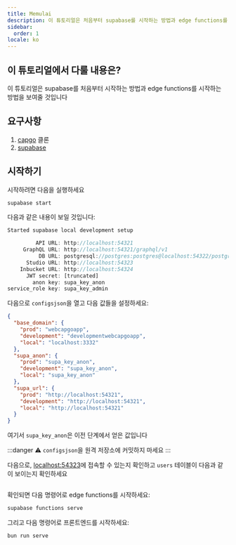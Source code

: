 ```yaml
---
title: Memulai
description: 이 튜토리얼은 처음부터 supabase를 시작하는 방법과 edge functions를 시작하는 방법을 보여줄 것입니다
sidebar:
  order: 1
locale: ko
---
```


## 이 튜토리얼에서 다룰 내용은?

이 튜토리얼은 supabase를 처음부터 시작하는 방법과 edge functions를 시작하는 방법을 보여줄 것입니다

## 요구사항
1. [capgo](https://github.com/Cap-go/capgo) 클론
3. [supabase](https://supabasecom/)

## 시작하기

시작하려면 다음을 실행하세요
```bash
supabase start
```

다음과 같은 내용이 보일 것입니다:
```js
Started supabase local development setup

         API URL: http://localhost:54321
     GraphQL URL: http://localhost:54321/graphql/v1
          DB URL: postgresql://postgres:postgres@localhost:54322/postgres
      Studio URL: http://localhost:54323
    Inbucket URL: http://localhost:54324
      JWT secret: [truncated]
        anon key: supa_key_anon
service_role key: supa_key_admin
```

다음으로 `configsjson`을 열고 다음 값들을 설정하세요:
```json
{
  "base_domain": {
    "prod": "webcapgoapp",
    "development": "developmentwebcapgoapp",
    "local": "localhost:3332"
  },
  "supa_anon": {
    "prod": "supa_key_anon",
    "development": "supa_key_anon",
    "local": "supa_key_anon"
  },
  "supa_url": {
    "prod": "http://localhost:54321",
    "development": "http://localhost:54321",
    "local": "http://localhost:54321"
  }
}
```

여기서 `supa_key_anon`은 이전 단계에서 얻은 값입니다

:::danger
⚠️ `configsjson`을 원격 저장소에 커밋하지 마세요
:::

다음으로, [localhost:54323](http://localhost:54323/projects)에 접속할 수 있는지 확인하고 `users` 테이블이 다음과 같이 보이는지 확인하세요

<figure><img src="/supabasewebp" alt="" /><figcaption></figcaption></figure>

확인되면 다음 명령어로 edge functions를 시작하세요:

```bash
supabase functions serve
```

그리고 다음 명령어로 프론트엔드를 시작하세요:
```bash
bun run serve
```
